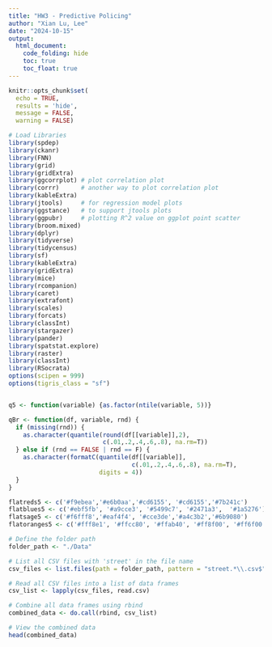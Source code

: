 ```yaml
---
title: "HW3 - Predictive Policing"
author: "Xian Lu, Lee"
date: "2024-10-15"
output: 
  html_document:
    code_folding: hide
    toc: true
    toc_float: true
---
```


```r
knitr::opts_chunk$set(
  echo = TRUE,
  results = 'hide',
  message = FALSE,
  warning = FALSE)

# Load Libraries
library(spdep)
library(ckanr)
library(FNN)
library(grid)
library(gridExtra)
library(ggcorrplot) # plot correlation plot
library(corrr)      # another way to plot correlation plot
library(kableExtra)
library(jtools)     # for regression model plots
library(ggstance)   # to support jtools plots
library(ggpubr)     # plotting R^2 value on ggplot point scatter
library(broom.mixed)
library(dplyr)
library(tidyverse)
library(tidycensus)
library(sf)
library(kableExtra)
library(gridExtra)
library(mice)
library(rcompanion)
library(caret)
library(extrafont)
library(scales)
library(forcats)
library(classInt)
library(stargazer)
library(pander)
library(spatstat.explore)
library(raster)
library(classInt)  
library(RSocrata)
options(scipen = 999)
options(tigris_class = "sf")


q5 <- function(variable) {as.factor(ntile(variable, 5))}

qBr <- function(df, variable, rnd) {
  if (missing(rnd)) {
    as.character(quantile(round(df[[variable]],2),
                          c(.01,.2,.4,.6,.8), na.rm=T))
  } else if (rnd == FALSE | rnd == F) {
    as.character(formatC(quantile(df[[variable]],
                                  c(.01,.2,.4,.6,.8), na.rm=T),
                         digits = 4))
  }
}

flatreds5 <- c('#f9ebea','#e6b0aa','#cd6155', '#cd6155','#7b241c')
flatblues5 <- c('#ebf5fb', '#a9cce3', '#5499c7', '#2471a3',  '#1a5276')
flatsage5 <- c('#f6fff8','#eaf4f4', '#cce3de','#a4c3b2','#6b9080')
flatoranges5 <- c('#fff8e1', '#ffcc80', '#ffab40', '#ff8f00', '#ff6f00')
```


```r
# Define the folder path
folder_path <- "./Data"

# List all CSV files with 'street' in the file name
csv_files <- list.files(path = folder_path, pattern = "street.*\\.csv$", full.names = TRUE)

# Read all CSV files into a list of data frames
csv_list <- lapply(csv_files, read.csv)

# Combine all data frames using rbind
combined_data <- do.call(rbind, csv_list)

# View the combined data
head(combined_data)



```


